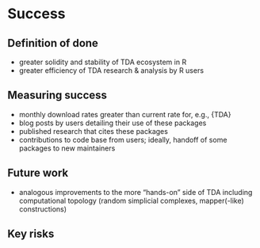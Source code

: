 # Success
<!-- 
Projects should have a definition of done that is measurable, and a thorough understanding going in of what the risks are to delivery 
-->

## Definition of done
<!-- 
What does success look like? 
-->

* greater solidity and stability of TDA ecosystem in R
* greater efficiency of TDA research & analysis by R users

## Measuring success
<!-- 
How will we know when success is achieved, what markers can we use along the way 
-->

* monthly download rates greater than current rate for, e.g., {TDA}
* blog posts by users detailing their use of these packages
* published research that cites these packages
* contributions to code base from users; ideally, handoff of some packages to new maintainers

## Future work
<!-- 
How could this be extended / developed in the future by yourself and/or the community in general?
-->

* analogous improvements to the more "hands-on" side of TDA including computational topology (random simplicial complexes, mapper(-like) constructions)

## Key risks
<!-- 
What sort of things could come up that can delay or break the project?

 - [ ] People
 - [ ] Processes
 - [ ] Tooling & Technology
 - [ ] Costs
-->


